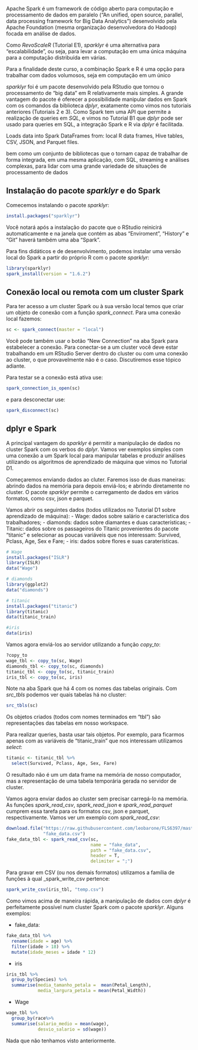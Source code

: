 Apache Spark é um framework de código aberto para computação e processamento de dados em paralelo ("An unified, open source, parallel, data processing framework for Big Data Analytics") desenvolvido pela Apache Foundation (mesma organização desenvolvedora do Hadoop) focada em análise de dados.

Como _RevoScaleR_ (Tutorial E1), _sparklyr_ é uma alternativa para "escalabilidade", ou seja, para levar a computação em uma única máquina para a computação distribuída em várias.

Para a finalidade deste curso, a combinação Spark e R é uma opção para trabalhar com dados volumosos, seja em computação em um único 

_sparklyr_ foi é um pacote desenvolvido pela RStudio que tornou o processamento de "big data" em R relativamente mais simples. A grande vantagem do pacote é oferecer a possibilidade manipular dados em Spark com os comandos da biblioteca _dplyr_, exatamente como vimos nos tutoriais anteriores (Tutoriais 2 e 3). Como Spark tem uma API que permite a realização de queries em _SQL_, e vimos no Tutorial B1 que _dplyr_ pode ser usado para queries em SQL, a integração Spark e R via _dplyr_ é facilitada.

Loads data into Spark DataFrames from: local R data frames, Hive tables, CSV, JSON, and Parquet files.


bem como um conjunto de bibliotecas que o tornam capaz de trabalhar de forma integrada, em uma mesma aplicação, com SQL, streaming e análises complexas, para lidar com uma grande variedade de situações de processamento de dados

## Instalação do pacote _sparklyr_ e do Spark

Comecemos instalando o pacote _sparklyr_:

```r
install.packages("sparklyr")
```

Você notará após a instalação do pacote que o RStudio reinicirá automaticamente e na janela que contém as abas "Enviroment", "History" e "Git" haverá também uma aba "Spark".

Para fins didáticos e de desenvolvimento, podemos instalar uma versão local do Spark a partir do próprio R com o pacote _sparklyr_:

```r
library(sparklyr)
spark_install(version = "1.6.2")
```

## Conexão local ou remota com um cluster Spark

Para ter acesso a um cluster Spark ou à sua versão local temos que criar um objeto de conexão com a função _spark\_connect_. Para uma conexão local fazemos:

```r
sc <- spark_connect(master = "local")
```

Você pode também usar o botão "New Connection" na aba Spark para estabelecer a conexão. Para conectar-se a um cluster você deve estar trabalhando em um RStudio Server dentro do cluster ou com uma conexão ao cluster, o que provavelmente não é o caso. Discutiremos esse tópico adiante.

Para testar se a conexão está ativa use:

```r
spark_connection_is_open(sc)
```

e para desconectar use:

```r
spark_disconnect(sc)
```

## dplyr e Spark

A principal vantagem do _sparklyr_ é permitir a manipulação de dados no cluster Spark com os verbos do _dplyr_. Vamos ver exemplos simples com uma conexão a um Spark local para manipular tabelas e produzir análises utilizando os algoritmos de aprendizado de máquina que vimos no Tutorial D1.

Começaremos enviando dados ao cluter. Faremos isso de duas maneiras: abrindo dados na memória para depois enviá-los; e abrindo diretamente no cluster. O pacote _sparklyr_ permite o carregamento de dados em vários formatos, como csv, json e parquet.

Vamos abrir os seguintes dados (todos utilizados no Tutorial D1 sobre aprendizado de máquina):
- Wage: dados sobre salário e característica dos trabalhadores;
- diamonds: dados sobre diamantes e duas características;
- Titanic: dados sobre os passageiros do Titanic provenientes do pacote "titanic" e selecionar as poucas variáveis que nos interessam: Survived, Pclass, Age, Sex e Fare;
- iris: dados sobre flores e suas caraterísticas.

```r
# Wage
install.packages("ISLR")
library(ISLR)
data("Wage")

# diamonds
library(ggplot2)
data("diamonds")

# titanic
install.packages("titanic")
library(titanic)
data(titanic_train)

#iris
data(iris)
```

Vamos agora enviá-los ao servidor utilizando a função _copy\_to_:

```r
?copy_to
wage_tbl <- copy_to(sc, Wage)
diamonds_tbl <- copy_to(sc, diamonds)
titanic_tbl <- copy_to(sc, titanic_train)
iris_tbl <- copy_to(sc, iris)
```

Note na aba Spark que há 4 com os nomes das tabelas originais. Com _src\_tbls_ podemos ver quais tabelas há no cluster:

```r
src_tbls(sc)
```

Os objetos criados (todos com nomes terminados em "tbl") são representações das tabelas em nosso workspace.

Para realizar queries, basta usar tais objetos. Por exemplo, para ficarmos apenas com as variáveis de "titanic_train" que nos interessam utilizamos _select_:

```r
titanic <- titanic_tbl %>% 
  select(Survived, Pclass, Age, Sex, Fare)
```

O resultado não é um um data frame na memória de nosso computador, mas a representação de uma tabela temporária gerada no servidor de cluster.

Vamos agora enviar dados ao cluster sem precisar carregá-lo na memória. As funções _spark\_read\_csv_, _spark\_read\_json_ e _spark\_read\_parquet_ cumprem essa tarefa para os formatos csv, json e parquet, respectivamente. Vamos ver um exemplo com _spark\_read\_csv_:

```r
download.file("https://raw.githubusercontent.com/leobarone/FLS6397/master/data/fake_data.csv",
              "fake_data.csv")
fake_data_tbl <- spark_read_csv(sc, 
                                name = "fake_data", 
                                path = "fake_data.csv",
                                header = T,
                                delimiter = ";")
```

Para gravar em CSV (ou nos demais formatos) utilizamos a família de funções à qual _spark\_write\_csv pertence:

```r
spark_write_csv(iris_tbl, "temp.csv")
```

Como vimos acima de maneira rápida, a manipulação de dados com _dplyr_ é perfeitamente possível num cluster Spark com o pacote _sparklyr_. Alguns exemplos:

- fake_data:

```r
fake_data_tbl %>%
  rename(idade = age) %>%
  filter(idade > 18) %>%
  mutate(idade_meses = idade * 12)
```

- iris

```r
iris_tbl %>% 
  group_by(Species) %>%
  summarise(media_tamanho_petala =  mean(Petal_Length),
            media_largura_petala = mean(Petal_Width))
```

- Wage

```r
wage_tbl %>%
  group_by(race%>%
  summarise(salario_medio = mean(wage),
            desvio_salario = sd(wage))
```

Nada que não tenhamos visto anteriormente.
